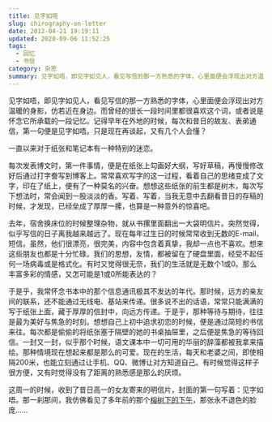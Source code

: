 ```yaml
---
title: 见字如唔
slug: chirography-on-letter
date: 2012-04-21 19:19:11
updated: 2020-09-06 11:52:25
tags:
  - 回忆
  - 书信
category: 杂思
summary: 见字如唔，即见字如见人，看见写信的那一方熟悉的字体，心里面便会浮现出对方温暖的身影，仿若近在身边。而曾经的很长一段时间里都很喜欢这个词，或者说是怀念它所承载的一段记忆。
---
```


见字如唔，即见字如见人，看见写信的那一方熟悉的字体，心里面便会浮现出对方温暖的身影，仿若近在身边。而曾经的很长一段时间里都很喜欢这个词，或者说是怀念它所承载的一段记忆。记得早年在外地的时候，每次和昔日的故友、表弟通信，第一句便是见字如唔。只是现在再谈起，又有几个人会懂？

一直以来对于纸张和笔记本有一种特别的迷恋。

每次发表博文时，第一件事情，便是在纸张上勾画好大纲，写好草稿，再慢慢修改好后通过打字誊写到博客上。常常喜欢写字的这一过程，看着自己的思绪变成了文字，印在了纸上，便有了一种莫名的兴奋。想想这些纸张的前生都是树木，每次写下想法时，常会闻到一股淡淡的香。写着、写着，当我无意中去翻看昔日的存稿的时候，才发现，已经垒成了厚厚一摞，也算是一种意外的惊喜吧。

去年，宿舍换床位的时候整理杂物，就从书摞里面翻出一大袋明信片。突然觉得，似乎写信的日子离我越来越远了。现在每年过生日的时候常常收到无数的E-mail、短信。虽然，他们很漂亮，很完美，内容中包含着真挚，我却一点也不喜欢。想来这些朋友也都是十分忙碌。我们的思想，友情，都被留在了硬盘里面，经受不起任何一场病毒或是格式化。有时又觉得很无奈，我们的生活就是无数个1或0。那么丰富多彩的情感，又怎可能是1或0所能表达的？

于是乎，我常怀念书本中的那个信息通讯极其不发达的年代。那时候，远方的亲友间的联系，还不能通过无线电、基站来传递。很多说不出的话语，常常只能满满的写于纸张上面，藏于厚厚的信封中，向远方传递。于是乎，那种等待与期待，往往是最为美好与焦急的时刻。想想自己上初中追求初恋的时候，便是通过简短的书信来往。每次都是偷偷的将纸张塞于隔壁的她的书桌抽屉里，之后便是焦急的等待回信。一封又一封，似乎那个时候，语文课本中一切可用的华丽的辞藻都被我拿来描绘。那种情境现在想起来都是那么的可爱。现在的生活，每天和老婆之间，即使相隔200米，也能立刻通过让手机、QQ、微博让对方知道自己。有时候觉得这样子很方便，又有时觉得没有了距离的熟悉感是那么的厌烦。

这周一的时候，收到了昔日高一的女友寄来的明信片，封面的第一句写着：见字如唔。那一刹那间，我仿佛看见了多年前的那个[榕树下的下午](/blue-turkey/ "蓝色土耳其")，那张永不退色的脸庞……
